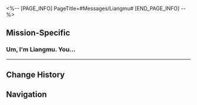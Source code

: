 <%-- [PAGE_INFO]
PageTitle=#Messages/Liangmu#
[END_PAGE_INFO] --%>
{{Messages Infobox
|id        = 44
|image     = NPC Liangmu Icon.png
|type      = NPC
|sender    = Liangmu
|signature = Spending time together is the most lovely confession
|faction   = The Xianzhou Luofu
}}

==Mission-Specific==
===Um, I'm Liangmu. You...===
{{Messages
|start_condition = 
|text =
:'''Liangmu:''' Um, I'm Liangmu. You healed me, remember? I wanna ask for your help with something
:{Choice} Who?
::'''(Trailblazer):''' Who? Liangmu? I don't remember that name
::'''Liangmu:''' Oh, you've forgotten about me... You and Lady Bailu saved me in Cloudford
:{Choice} What is it?
::'''(Trailblazer):''' What is it?
:'''Liangmu:''' Thanks to you, my condition is cured. The Sky-Faring Commission is planning to deport me... Now I have to leave Xianzhou
:'''Liangmu:''' I don't know why, but I can't contact Banxia at all. I've left her some gifts and a letter, and I hope you can give those to her
:'''Liangmu:''' I've mailed the package to Heron Express at Starskiff Haven and left your details with them. Please remember to pick it up
:'''Liangmu:''' Farewell
;{Accepted Mission: Tale of Woe}
}}
----

==Change History==
{{Change History|1.1}}

==Navigation==
{{Messages Navbox}}